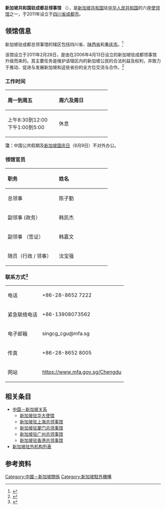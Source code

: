 {{Infobox diplomatic mission
|name = 新加坡共和国驻成都总领事馆
|native_name = {{lang|en|Consulate General of the Republic of Singapore in Chendu}}
|logo = [[File:Coat_of_arms_of_Singapore.svg|Coat of arms of the Republic of Singapore]]
|image = 
|caption = 
|location = {{CHN}}[[成都市|成都市]]
|address = 锦江区人民南路二段1号仁恒置地广场30楼1号
  |lat_degrees = 30
  |lat_minutes = 039
  |lat_seconds = 05.5
  |lat_direction = N
  |long_degrees = 104
  |long_minutes = 04
  |long_seconds = 00.2
  |long_direction = E
|consul_general = 陈子勤 <small>（{{lang|en|TAN Chee King}}）</small>
|department = {{flagicon|SGP}} [[新加坡驻中国大使馆|新加坡驻中国大使馆]]
|website = https://www.mfa.gov.sg/Chengdu-chinese
|open = 2011年2月28日
}}
'''新加坡共和国驻成都总领事馆''' （{{lang-en|Consulate General of the Republic of Singapore in Chengdu}}），是[[新加坡|新加坡共和国]]驻[[中华人民共和国|中华人民共和国]]的六座[[外交代表机构|使领馆]]之一，于2011年设立于[[四川省|四川省]][[成都市|成都市]]。

== 领馆信息 ==
新加坡驻成都总领事馆的辖区包括四川省、[[陕西省|陕西省]]和[[重庆市|重庆市]]。<ref>{{cite web|title=新加坡共和国驻成都总领事馆|url=https://www.fmprc.gov.cn/web/fw_673051/lbfw_673061/lsgmd_673079/t576788.shtml|publisher=中国外交部|accessdate=2020-07-25|work=fmprc.gov.cn|archive-date=2020-07-24|archive-url=https://web.archive.org/web/20200724212610/https://www.fmprc.gov.cn/web/fw_673051/lbfw_673061/lsgmd_673079/t576788.shtml|dead-url=no}}</ref>

该馆设立于2011年2月28日，是由在2006年4月13日设立的新加坡驻成都领事馆升级而来的。其主要任务是维护该辖区内的新加坡公民的合法利益及权利，并致力于推动、促进与发展新加坡和这些省份的全方位交流与合作。<ref>{{cite web|title=新加坡驻成都总领事馆介绍|url=https://www.mfa.gov.sg/Overseas-Mission/Chengdu/CN/Chengdu-CN/About-Consulate-General|publisher=新加坡外交部|accessdate=2020-07-24|work=mfa.gov.sg|archive-date=2020-07-25|archive-url=https://web.archive.org/web/20200725043205/https://www.mfa.gov.sg/Overseas-Mission/Chengdu/CN/Chengdu-CN/About-Consulate-General|dead-url=no}}</ref>

=== 工作时间 ===
{| class="wikitable"
|-
! width="150" align="left" | 周一到周五
! width="150" align="left" | 周六及周日
|-
| 上午8:30到12:00 <br> 下午1:00到5:00 || 休息
|}
'''注：'''中国公共假期及[[新加坡国庆日|新加坡国庆日]]（8月9日）不对外办公。

=== 领馆官员 ===
{| class="wikitable"
|-
! width="150" align="left" | 职务
! width="150" align="left" | 姓名
|-
| 总领事 || 陈子勤
|-
| 副领事 (政务） || 韩凯杰
|-
| 副领事 （签证）|| 韩嘉文
|-
| 随员（行政 / 领事）|| 沈宝强 
|}

=== 联系方式<ref>{{cite web|title=Singapore Overseas Mission|url=https://www.mfa.gov.sg/Overseas-Missions/Find-A-Singapore-Overseas-Mission?letter=c|publisher=新加坡外交部|accessdate=2020-07-25|work=mfa.gov.sg}}</ref> ===
{| class="wikitable" 
|-
| 电话 || +86-28-8652 7222
|-
| 紧急联络电话  || +86-13908073562
|-
| 电子邮箱 || singcg_cgu@mfa.sg
|-
| 传真 || +86-28-8652 8005
|-
| 网站 || https://www.mfa.gov.sg/Chengdu {{Wayback|url=https://www.mfa.gov.sg/Chengdu |date=20200824230042 }}
|}

== 相关条目 ==
{{Portal box|国际关系|新加坡|中国}}
*[[中国－新加坡关系|中国－新加坡关系]]
**[[新加坡驻华大使馆|新加坡驻华大使馆]]
**[[新加坡驻上海总领事馆|新加坡驻上海总领事馆]]
**[[新加坡驻厦门总领事馆|新加坡驻厦门总领事馆]]
**[[新加坡驻广州总领事馆|新加坡驻广州总领事馆]]
**[[新加坡驻香港总领事馆|新加坡驻香港总领事馆]]
*[[新加坡驻外机构列表|新加坡驻外机构列表]]

== 参考资料 ==
{{reflist}}

{{駐中華人民共和國外交機構}}
[[Category:中國－新加坡關係|Category:中國－新加坡關係]]
[[Category:新加坡駐外機構|Category:新加坡駐外機構]]